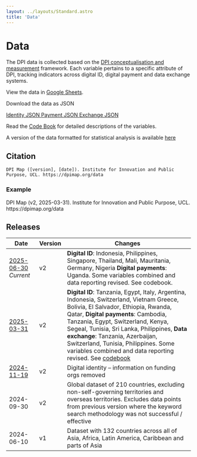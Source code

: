 ```yaml
---
layout: ../layouts/Standard.astro
title: 'Data'
---
```



# Data

The DPI data is collected based on the [DPI conceptualisation and measurement](/methodology) framework. Each variable pertains to a specific attribute of DPI, tracking indicators across digital ID, digital payment and data exchange systems.

View the data in <a class="underline text-blue-500" href="https://docs.google.com/spreadsheets/d/1w9Kikr6lWyr5HpdgCa_JcQVAQhwJxVBTEGDumjPeNAI">Google Sheets</a>.

Download the data as JSON

<div class="grid grid-cols-1 sm:grid-cols-3 gap-2">
  <a href="/data/2025-06-30/2025-06-30-identity.json" class="button-blue"><IdentityIcon class='inline-block mr-2' /> Identity JSON </a>
  <a href="/data/2025-06-30/2025-06-30-payment.json" class="button-blue"><PayIcon class='inline-block mr-2' /> Payment JSON </a>
  <a href="/data/2025-06-30/2025-06-30-exchange.json" class="button-blue"><DataIcon class='inline-block mr-2' /> Exchange JSON </a>
</div>


Read the [Code Book](https://docs.google.com/spreadsheets/d/19jg5wdeJVKlQqSBBHtHVEJOPa8S8j8L-rx3jXk3PGNA/) for detailed descriptions of the variables.

A version of the data formatted for statistical analysis is available [here](https://drive.google.com/drive/folders/1dkIhzbEs6MQoULEjDhq_GXbuwMz-2Nxe)

## Citation

```
DPI Map ([version], [date]). Institute for Innovation and Public Purpose, UCL. https://dpimap.org/data
```

### Example

<span class="text-sm">
DPI Map (v2, 2025-03-31). Institute for Innovation and Public Purpose, UCL. https://dpimap.org/data
</span>


## Releases

<div class="release-table">

| Date           | Version | Changes                                   |
|----------------|---------|-------------------------------------------|
| [2025-06-30] _Current_ | v2 | **Digital ID**: Indonesia, Philippines, Singapore, Thailand, Mali, Mauritania, Germany, Nigeria **Digital payments**: Uganda. Some variables combined and data reporting revised. See codebook.
| [2025-03-31]   | v2     | **Digital ID**: Tanzania, Egypt, Italy, Argentina, Indonesia, Switzerland, Vietnam Greece, Bolivia, El Salvador, Ethiopia, Rwanda, Qatar, **Digital payments**: Cambodia, Tanzania, Egypt, Switzerland, Kenya, Segeal, Tunisia, Sri Lanka, Philippines, **Data exchange**: Tanzania, Azerbaijan, Switzerland, Tunisia, Philippines. Some variables combined and data reporting revised. See [codebook](https://docs.google.com/spreadsheets/d/1JbpmZ1ap235wVCTcnA1dE5ghCWEzdFJXxyZz1FTRupk/edit?gid=201000496#gid=201000496) |
| [2024-11-19]   | v2      | Digital identity – information on funding orgs removed |
| 2024-09-30     | v2      | Global dataset of 210 countries, excluding non-self-governing territories and overseas territories. Excludes data points from previous version where the keyword search methodology was not successful / effective |
| 2024-06-10 | v1 | Dataset with 132 countries across all of Asia, Africa, Latin America, Caribbean and parts of Asia

</div>


[2025-06-30]: https://docs.google.com/spreadsheets/d/1w9Kikr6lWyr5HpdgCa_JcQVAQhwJxVBTEGDumjPeNAI

[2025-03-31]: https://docs.google.com/spreadsheets/d/15WRbF7g7MgL9dxKJ_7RJgUckNFx3Ebhs-j13AzEXFGw/edit?gid=1403655500#gid=1403655500

[2024-11-19]: https://docs.google.com/spreadsheets/d/1PSGB9QXLAHSBJczbim0vUaO2wZb8xAJ8RBaZAvNRlc4/edit?gid=1403655500#gid=1403655500
